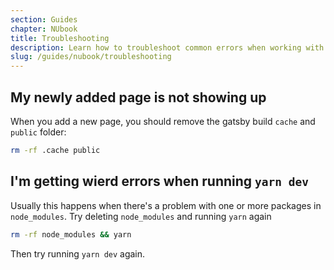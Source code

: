 ```yaml
---
section: Guides
chapter: NUbook
title: Troubleshooting
description: Learn how to troubleshoot common errors when working with NUbook.
slug: /guides/nubook/troubleshooting
---
```


## My newly added page is not showing up

When you add a new page, you should remove the gatsby build `cache` and `public` folder:

```sh
rm -rf .cache public
```

## I'm getting wierd errors when running `yarn dev`

Usually this happens when there's a problem with one or more packages in `node_modules`. Try deleting `node_modules` and running `yarn` again

```sh
rm -rf node_modules && yarn
```

Then try running `yarn dev` again.
